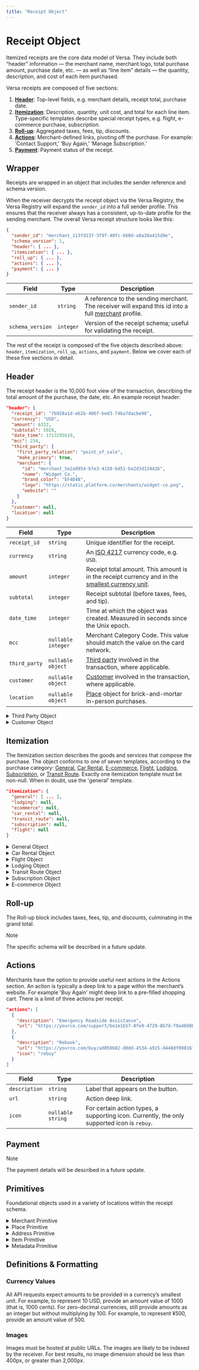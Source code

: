 ```yaml
---
title: "Receipt Object"
---
```


# Receipt Object

Itemized receipts are the core data model of Versa. They include both “header” information — the merchant name, merchant logo, total purchase amount, purchase date, etc. — as well as “line item” details — the quantity, description, and cost of each item purchased.

Versa receipts are composed of five sections:

1. [**Header**](#header): Top-level fields, e.g. merchant details, receipt total, purchase date.
2. [**Itemization**](#itemization): Description, quantity, unit cost, and total for each line item. Type-specific templates describe special receipt types, e.g. flight, e-commerce purchase, subscription.
3. [**Roll-up**](#roll-up): Aggregated taxes, fees, tip, discounts.
4. [**Actions**](#actions): Merchant-defined links, pivoting off the purchase. For example: ‘Contact Support,’ ‘Buy Again,’ ‘Manage Subscription.’
5. [**Payment**](#payment): Payment status of the receipt.

## Wrapper

Receipts are wrapped in an object that includes the sender reference and schema version.

When the receiver decrypts the receipt object via the Versa Registry, the Versa Registry will expand the `sender_id` into a full sender profile. This ensures that the receiver always has a consistent, up-to-date profile for the sending merchant. The overall Versa receipt structure looks like this:

```json
{
  "sender_id": "merchant_113fd137-3f9f-40fc-b60d-a8a30a415d9e",
  "schema_version": 1,
  "header": { ... },
  "itemization": { ... },
  "roll_up": { ... },
  "actions": { ... },
  "payment": { ... }
}
```

| Field            | Type      | Description                                                                                                     |
| ---------------- | --------- | --------------------------------------------------------------------------------------------------------------- |
| `sender_id`      | `string`  | A reference to the sending merchant. The receiver will expand this id into a full [merchant](merchant) profile. |
| `schema_version` | `integer` | Version of the receipt schema; useful for validating the receipt.                                               |

The rest of the receipt is composed of the five objects described above: `header`, `itemization`, `roll_up`, `actions`, and `payment`. Below we cover each of these five sections in detail.

## Header

The receipt header is the 10,000 foot view of the transaction, describing the total amount of the purchase, the date, etc. An example receipt header:

```json
"header": {
  "receipt_id": "7b928a1d-eb2b-406f-bed3-74ba7dacbe98",
  "currency": "USD",
  "amount": 6332,
  "subtotal": 5928,
  "date_time": 1713295619,
  "mcc": 234,
  "third_party": {
    "first_party_relation": "point_of_sale",
    "make_primary": true,
    "merchant": {
      "id": "merchant_5e2a9954-b7e3-4150-bd51-ba2d3d12442b",
      "name": "Widget Co.",
      "brand_color": "EF4D48",
      "logo": "https://static.platform.co/merchants/widget-co.png",
      "website": ""
    }
  },
  "customer": null,
  "location": null
}
```

| Field         | Type               | Description                                                                                                         |
| ------------- | ------------------ | ------------------------------------------------------------------------------------------------------------------- |
| `receipt_id`  | `string`           | Unique identifier for the receipt.                                                                                  |
| `currency`    | `string`           | An [ISO 4217](https://www.iso.org/iso-4217-currency-codes.html) currency code, e.g. `USD`.                          |
| `amount`      | `integer`          | Receipt total amount. This amount is in the receipt currency and in the [smallest currency unit](#currency-values). |
| `subtotal`    | `integer`          | Receipt subtotal (before taxes, fees, and tip).                                                                     |
| `date_time`   | `integer`          | Time at which the object was created. Measured in seconds since the Unix epoch.                                     |
| `mcc`         | `nullable integer` | Merchant Category Code. This value should match the value on the card network.                                      |
| `third_party` | `nullable object`  | [Third party](#third-party) involved in the transaction, where applicable.                                          |
| `customer`    | `nullable object`  | [Customer](#customer) involved in the transaction, where applicable.                                                |
| `location`    | `nullable object`  | [Place](#place) object for brick-and-mortar in-person purchases.                                                    |

<details>
<summary>Third Party Object</summary>
<article>

### Third Party

Use the optional third party object in cases where the sender is a platform. For example, if a coffee shop uses Square to process sales, the ‘sending merchant’ would be Square and the ‘third party merchant’ would be the coffee shop. The `make_primary` flag specifies whether the sending merchant or the third party merchant should get top billing on the receipt.

| Field                  | Type      | Description                                                                                         |
| ---------------------- | --------- | --------------------------------------------------------------------------------------------------- |
| `first_party_relation` | `enum`    | One of `bnpl`, `delivery_service`, `marketplace`, `payment_processor`, `platform`, `point_of_sale`. |
| `make_primary`         | `boolean` | Determines whether the merchant or third party gets top billing on the receipt.                     |
| `merchant`             | `string`  | A [merchant](#merchant) object representing the third party.                                        |

</article>
</details>

<details>
<summary>Customer Object</summary>
<article>

### Customer

Used in cases where the merchant has a profile for the customer. Can be left null i.e. for guest checkout flows.

| Field     | Type              | Description                    |
| --------- | ----------------- | ------------------------------ |
| `name`    | `string`          |                                |
| `email`   | `nullable string` |                                |
| `address` | `nullable object` | An [address](#address) object. |
| `phone`   | `nullable string` |                                |

</article>
</details>

## Itemization

The Itemization section describes the goods and services that compose the purchase. The object conforms to one of seven templates, according to the purchase category: [General](#general), [Car Rental](#car-rental), [E-commerce](#e-commerce), [Flight](#flight), [Lodging](#lodging), [Subscription](#subscription), or [Transit Route](#transit-route). Exactly one itemization template must be non-null. When in doubt, use the 'general' template.

```json
"itemization": {
  "general": [ ... ],
  "lodging": null,
  "ecommerce": null,
  "car_rental": null,
  "transit_route": null,
  "subscription": null,
  "flight": null
}
```

<details>
<summary>General Object</summary>
<article>

### General

| Field     | Type    | Description                                |
| --------- | ------- | ------------------------------------------ |
| `general` | `array` | An array of generic [item](#item) objects. |

</article>
</details>

<details>
<summary>Car Rental Object</summary>
<article>

### Car Rental

> [!NOTE]
> This needs to be updated, pulling in line-item info

```JSON
"car_rental": {
  "rental_time": 1713196492,
  "return_time": 1713415500,
  "rental_location": { ... },
  "return_location": { ... },
  "vehicle_desscription": "Polestar 2",
  "driver_name": "Henry Ford",
  "odometer_reading_in": 100,
  "odometer_reading_out": 210
}
```

| Field                  | Type               | Description                                            |
| ---------------------- | ------------------ | ------------------------------------------------------ |
| `rental_time`          | `integer`          | Rental time. Measured in seconds since the Unix epoch. |
| `return_time`          | `integer`          | Return time. Measured in seconds since the Unix epoch. |
| `rental_location`      | `object`           | A [place](#place) describing the rental location.      |
| `return_location`      | `object`           | A [place](#place) describing the return location.      |
| `vehicle_desscription` | `string`           | Make and model of vehicle.                             |
| `driver_name`          | `nullable string`  |                                                        |
| `odometer_reading_in`  | `nullable integer` |                                                        |
| `odometer_reading_out` | `nullable integer` |                                                        |

</article>
</details>

<details>
<summary>Flight Object</summary>
<article>

### Flight

> [!NOTE]
> The specific schema will be described in a future update.

</article>
</details>

<details>
<summary>Lodging Object</summary>
<article>

### Lodging

> [!NOTE]
> The specific schema will be described in a future update.

</article>
</details>

<details>
<summary>Transit Route Object</summary>
<article>

### Transit Route

A route, typically used by rideshare / taxi services.

> [!NOTE]
> This needs to be updated, pulling in line-item info

```JSON
"transit_route": {
  "departure_address": {
    "street_address": "273 Sesame St",
    "city": "Brooklyn",
    "region": "NY",
    "country": "US",
    "postal_code": "11205",
    "lat": 40.68266,
    "lon": -73.94237,
  },
  "arrival_address": {
    "street_address": "141 Broadway",
    "city": "Brooklyn",
    "region": "NY",
    "country": "US",
    "postal_code": "11205",
    "lat": 40.69954,
    "lon": -73.97064,
  },
  "departure_time": 1713196492,
  "arrival_time": 1713197752,
  "polyline": "syhwFxzhbMrFtdAmpAhOlGzmAi%5CdEaGEDgEoAEMfK",
},
```

| Field               | Type              | Description                                                                                                       |
| ------------------- | ----------------- | ----------------------------------------------------------------------------------------------------------------- |
| `departure_address` | `object`          | The origin [address](#address) object.                                                                            |
| `arrival_address`   | `object`          | The destination [address](#address) object.                                                                       |
| `departure_time`    | `integer`         | Departure time. Measured in seconds since the Unix epoch.                                                         |
| `arrival_time`      | `integer`         | Arrival time. Measured in seconds since the Unix epoch.                                                           |
| `polyline`          | `nullable object` | An [encoded polyline](https://developers.google.com/maps/documentation/utilities/polylinealgorithm) of the route. |

</article>
</details>

<details>
<summary>Subscription Object</summary>
<article>

### Subscription

For SaaS bills, phone bills, etc.

> [!NOTE]
> This needs to be updated, pulling in line-item info

```JSON
"subscription": {
  "interval": "month",
  "interval_count": 1,
  "current_period_start": 1679609767,
  "current_period_end": 1682288167
}
```

| Field                  | Type      | Description                                                                                                                                                         |
| ---------------------- | --------- | ------------------------------------------------------------------------------------------------------------------------------------------------------------------- |
| `interval`             | `enum`    | On of `day`, `week`, `month` or `year`                                                                                                                              |
| `interval_count`       | `integer` | The number of intervals (specified in the interval attribute) between subscription billings. For example, interval=month and interval_count=3 bills every 3 months. |
| `current_period_start` | `integer` | Start of the current period of the subscription. Measured in seconds since the Unix epoch.                                                                          |
| `current_period_end`   | `integer` | End of the current period.                                                                                                                                          |

</article>
</details>

<details>
<summary>E-commerce Object</summary>
<article>

### E-commerce

> [!NOTE]
> The specific schema will be described in a future update.

</article>
</details>

## Roll-up

The Roll-up block includes taxes, fees, tip, and discounts, culminating in the grand total.

> [!NOTE]
> The specific schema will be described in a future update.

## Actions

Merchants have the option to provide useful next actions in the Actions section. An action is typically a deep link to a page within the merchant’s website. For example 'Buy Again' might deep link to a pre-filled shopping cart. There is a limit of three actions per receipt.

```JSON
"actions": [
  {
    "description": "Emergency Roadside Assistance",
    "url": "https://yourco.com/support/be1e1b57-8fe9-4729-8b7d-f9a4690bb2cd",
  },
  {
    "description": "Rebook",
    "url": "https://yourco.com/buy/ad058b82-d0dd-4534-a915-d448df098167",
    "icon": "rebuy"
  }
]
```

| Field         | Type              | Description                                                                                 |
| ------------- | ----------------- | ------------------------------------------------------------------------------------------- |
| `description` | `string`          | Label that appears on the button.                                                           |
| `url`         | `string`          | Action deep link.                                                                           |
| `icon`        | `nullable string` | For certain action types, a supporting icon. Currently, the only supported icon is `rebuy`. |

## Payment

> [!NOTE]
> The payment details will be described in a future update.

## Primitives

Foundational objects used in a variety of locations within the receipt schema.

<details>
<summary>Merchant Primitive</summary>
<article>

### Merchant

A merchant profile.

> [!TIP]
> The merchant object is used to describe both a sending merchant and a third party merchant. In the former case, the merchant object is expanded implicitly via the Versa Registry, whereas in the latter case, the merchant object is explicitly encoded into the receipt, via the header `third_party` object.

```JSON
"merchant": {
  "id": "merchant_113fd137-3f9f-40fc-b60d-a8a30a415d9e",
  "name": "Platform Co.",
  "brand_color": "f0C14B",
  "logo": "https://static.platform.co/image_url.png",
  "website": "platform.co"
}
```

| Field         | Type              | Description                                                        |
| ------------- | ----------------- | ------------------------------------------------------------------ |
| `id`          | `string`          | Unique identifier for the merchant.                                |
| `name`        | `string`          | Merchant name.                                                     |
| `brand_color` | `nullable string` | Hex color.                                                         |
| `logo`        | `nullable string` | Logo image url, in a square aspect ratio. Recommmend size 400x400. |
| `website`     | `nullable string` | Merchant’s primary website url.                                    |

</article>
</details>

<details>
<summary>Place Primitive</summary>
<article>

### Place

Describes a brick-and-mortar location.

| Field             | Type              | Description                                                                                                                     |
| ----------------- | ----------------- | ------------------------------------------------------------------------------------------------------------------------------- |
| `name`            | `nullable string` | Place name.                                                                                                                     |
| `address`         | `nullable object` | An [address](#address) object.                                                                                                  |
| `phone`           | `nullable string` |                                                                                                                                 |
| `url`             | `nullable string` | URL for specific place, e.g. chain.com/store-id.                                                                                |
| `google_place_id` | `nullable string` | Optional mapping to the [Google Places database](https://developers.google.com/maps/documentation/places/web-service/place-id). |

</article>
</details>

<details>
<summary>Address Primitive</summary>
<article>

### Address

| Field            | Type              | Description                       |
| ---------------- | ----------------- | --------------------------------- |
| `street_address` | `nullable string` |                                   |
| `city`           | `nullable string` |                                   |
| `region`         | `nullable string` | Two letter region code.           |
| `country`        | `string`          | Two letter ISO 3166 country code. |
| `postal_code`    | `nullable string` |                                   |
| `lat`            | `nullable int`    |                                   |
| `lon`            | `nullable int`    |                                   |

</article>
</details>

<details>
<summary>Item Primitive</summary>
<article>

### Item

A generic line item.

```json
{
  "quantity": 10,
  "description": "Blue Cheese Crumbles",
  "unit_cost": 178,
  "tax": 100,
  "total": 1780,
  "metadata": [{ "key": "SKU", "value": "524959" }],
  "product_image": "",
  "group": "Dairy"
}
]
```

| Field           | Type               | Description                                                                                                    |
| --------------- | ------------------ | -------------------------------------------------------------------------------------------------------------- |
| `description`   | `string`           | Description of the good / service.                                                                             |
| `total`         | `integer`          | Total for the line item (typically `quantity` × `unit_cost` + `tax`).                                          |
| `quantity`      | `nullable float`   | Quantity of items.                                                                                             |
| `unit_cost`     | `nullable integer` | Cost of the good / service in the [smallest currency unit](/definitions#currencies).                           |
| `unit`          | `nullable string`  | Optional field describing the unit type, typically for weight or volume -based values, e.g. 'kg' or 'gallons'. |
| `tax`           | `nullable integer` | Tax for the line item (defaults to 0).                                                                         |
| `metadata`      | `nullable array`   | Array of key/value [metadata pairs](#metadata).                                                                |
| `product_image` | `nullable string`  | Product image url, square aspect ratio.                                                                        |
| `group`         | `nullable string`  | Optional grouping of line items.                                                                               |

</article>
</details>

<details>
<summary>Metadata Primitive</summary>
<article>

### Metadata

Line item metadata consists of key/value pairs. This can be used to track things like SKU, Size, Color, UNSPSC Code, etc.

| Field   | Type     | Description                                    |
| ------- | -------- | ---------------------------------------------- |
| `key`   | `string` | The type of metadata, e.g. 'SKU', 'Size', etc. |
| `value` | `string` | The corresponding value.                       |

</article>
</details>

## Definitions & Formatting

### Currency Values

All API requests expect amounts to be provided in a currency’s smallest unit. For example, to represent 10 USD, provide an amount value of 1000 (that is, 1000 cents). For zero-decimal currencies, still provide amounts as an integer but without multiplying by 100. For example, to represent ¥500, provide an amount value of 500.

### Images

Images must be hosted at public URLs. The images are likely to be indexed by the receiver. For best results, no image dimension should be less than 400px, or greater than 2,000px.
